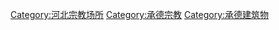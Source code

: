 [[Category:河北宗教场所|Category:河北宗教场所]]
[[Category:承德宗教|Category:承德宗教]]
[[Category:承德建筑物|Category:承德建筑物]]